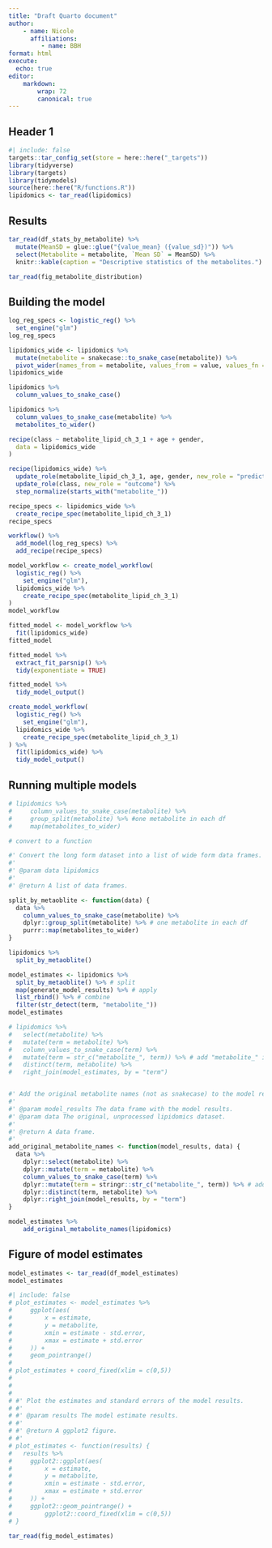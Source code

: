 ```yaml
---
title: "Draft Quarto document"
author:  
    - name: Nicole
      affiliations:
         - name: BBH
format: html
execute:
  echo: true
editor: 
    markdown:
        wrap: 72
        canonical: true
---
```


## Header 1

```r
#| include: false
targets::tar_config_set(store = here::here("_targets"))
library(tidyverse)
library(targets)
library(tidymodels)
source(here::here("R/functions.R"))
lipidomics <- tar_read(lipidomics)
```

## Results

```r
tar_read(df_stats_by_metabolite) %>%
  mutate(MeanSD = glue::glue("{value_mean} ({value_sd})")) %>%
  select(Metabolite = metabolite, `Mean SD` = MeanSD) %>%
  knitr::kable(caption = "Descriptive statistics of the metabolites.")
```

```r
tar_read(fig_metabolite_distribution)
```

## Building the model

```r
log_reg_specs <- logistic_reg() %>%
  set_engine("glm")
log_reg_specs
```

```r
lipidomics_wide <- lipidomics %>%
  mutate(metabolite = snakecase::to_snake_case(metabolite)) %>%
  pivot_wider(names_from = metabolite, values_from = value, values_fn = mean, names_prefix = "metabolite_")
lipidomics_wide
```

```r
lipidomics %>%
  column_values_to_snake_case()
```

```r
lipidomics %>%
  column_values_to_snake_case(metabolite) %>%
  metabolites_to_wider()
```

```r
recipe(class ~ metabolite_lipid_ch_3_1 + age + gender,
  data = lipidomics_wide
)
```

```r
recipe(lipidomics_wide) %>%
  update_role(metabolite_lipid_ch_3_1, age, gender, new_role = "predictor") %>%
  update_role(class, new_role = "outcome") %>%
  step_normalize(starts_with("metabolite_"))
```

```r
recipe_specs <- lipidomics_wide %>%
  create_recipe_spec(metabolite_lipid_ch_3_1)
recipe_specs
```

```r
workflow() %>%
  add_model(log_reg_specs) %>%
  add_recipe(recipe_specs)
```

```r
model_workflow <- create_model_workflow(
  logistic_reg() %>%
    set_engine("glm"),
  lipidomics_wide %>%
    create_recipe_spec(metabolite_lipid_ch_3_1)
)
model_workflow
```

```r
fitted_model <- model_workflow %>%
  fit(lipidomics_wide)
fitted_model
```

```r
fitted_model %>%
  extract_fit_parsnip() %>%
  tidy(exponentiate = TRUE)
```

```r
fitted_model %>%
  tidy_model_output()
```

```r
create_model_workflow(
  logistic_reg() %>%
    set_engine("glm"),
  lipidomics_wide %>%
    create_recipe_spec(metabolite_lipid_ch_3_1)
) %>%
  fit(lipidomics_wide) %>%
  tidy_model_output()
```

## Running multiple models

```r
# lipidomics %>%
#     column_values_to_snake_case(metabolite) %>%
#     group_split(metabolite) %>% #one metabolite in each df
#     map(metabolites_to_wider)

# convert to a function

#' Convert the long form dataset into a list of wide form data frames.
#'
#' @param data lipidomics
#'
#' @return A list of data frames.

split_by_metaoblite <- function(data) {
  data %>%
    column_values_to_snake_case(metabolite) %>%
    dplyr::group_split(metabolite) %>% # one metabolite in each df
    purrr::map(metabolites_to_wider)
}
```

```r
lipidomics %>%
  split_by_metaoblite()
```

```r
model_estimates <- lipidomics %>%
  split_by_metaoblite() %>% # split
  map(generate_model_results) %>% # apply
  list_rbind() %>% # combine
  filter(str_detect(term, "metabolite_"))
model_estimates
```

```r
# lipidomics %>%
#   select(metabolite) %>%
#   mutate(term = metabolite) %>%
#   column_values_to_snake_case(term) %>%
#   mutate(term = str_c("metabolite_", term)) %>% # add "metabolite_" infront of the metabolites
#   distinct(term, metabolite) %>%
#   right_join(model_estimates, by = "term")


#' Add the original metabolite names (not as snakecase) to the model results.
#'
#' @param model_results The data frame with the model results.
#' @param data The original, unprocessed lipidomics dataset.
#'
#' @return A data frame.
#'
add_original_metabolite_names <- function(model_results, data) {
  data %>%
    dplyr::select(metabolite) %>%
    dplyr::mutate(term = metabolite) %>%
    column_values_to_snake_case(term) %>%
    dplyr::mutate(term = stringr::str_c("metabolite_", term)) %>% # add "metabolite_" infront of the metabolites
    dplyr::distinct(term, metabolite) %>%
    dplyr::right_join(model_results, by = "term")
}
```

```r
model_estimates %>% 
    add_original_metabolite_names(lipidomics)

```

## Figure of model estimates

```r
model_estimates <- tar_read(df_model_estimates)
model_estimates
```

```r
#| include: false
# plot_estimates <- model_estimates %>% 
#     ggplot(aes(
#         x = estimate,
#         y = metabolite,
#         xmin = estimate - std.error,
#         xmax = estimate + std.error
#     )) +
#     geom_pointrange()
# 
# plot_estimates + coord_fixed(xlim = c(0,5))
# 
# 
# 
# #' Plot the estimates and standard errors of the model results.
# #'
# #' @param results The model estimate results.
# #'
# #' @return A ggplot2 figure.
# #' 
# plot_estimates <- function(results) {
#   results %>% 
#     ggplot2::ggplot(aes(
#         x = estimate,
#         y = metabolite,
#         xmin = estimate - std.error,
#         xmax = estimate + std.error
#     )) +
#     ggplot2::geom_pointrange() +
#         ggplot2::coord_fixed(xlim = c(0,5))
# }
```

```r
tar_read(fig_model_estimates)
```
